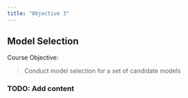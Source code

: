 ```yaml
---
title: "Objective 3"
---
```


## Model Selection

Course Objective:

> Conduct model selection for a set of candidate models

### TODO: Add content